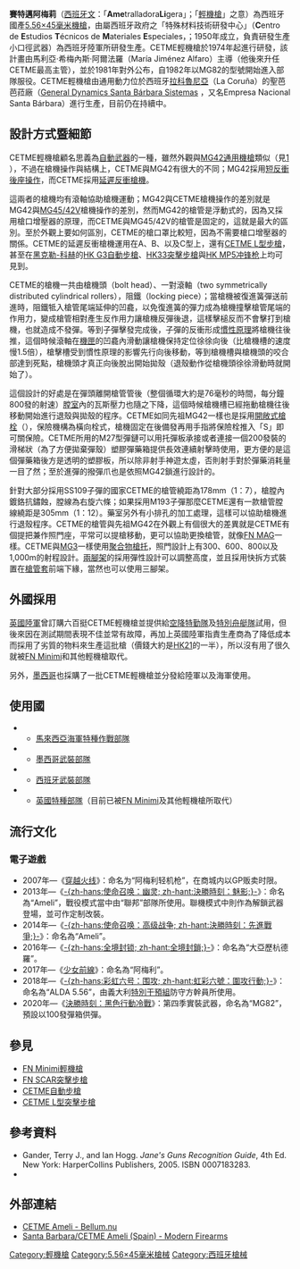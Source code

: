 {{noteTA
|G1=軍事
|G2=長度單位
|G3=Firearms
|G4=Game
}}
{{Infobox Weapon
|name= CETME Ametralladora Ligera（輕機槍）；<br />又稱為MG82機槍或阿梅莉機槍
|image= File:Ameli Ejército español.jpg
|image_size= 300px
|caption=
|origin= {{flag|Spain}}
|type= [[輕機槍|輕機槍]]
<!-- 種類選擇 -->
|is_ranged=yes
<!-- 服役記錄 -->
|service= 1982年—
|used_by= [[西班牙|西班牙]]
|wars= [[阿富汗戰爭_(2001年)|2001年阿富汗戰爭]]<br/>[[墨西哥毒品戰爭|墨西哥毒品戰爭]]
<!-- 生產歷史 -->
|designer= {{link-en|CETME|CETME|特殊材料技術研發中心}}
|design_date= 1974—1981年
|manufacturer= 通用動力（Santa Bárbara Sistemas）
|unit_cost=
|production_date= 1982年—
|number=
|variants=
<!-- 基本規格 -->
|spec_label=
|weight= 5.3公斤（11.68磅）　
|length= 970毫米（38.2寸）
|part_length= 400毫米（15.7寸）
|width=
|height=
|diameter=
|crew=
<!-- 投射武器規格 -->  
|cartridge= [[5.56×45mm_NATO|5.56×45毫米]]
|caliber= .223寸
|barrels=
|action= [[反沖作用|滾軸延遲反衝]]
|mode= 全自動
|rate= 800—1,200發／分鐘
|velocity= 875米／秒（2,871尺／秒；使用SS109子彈）
|range= 依照表尺可達300—1,000米
|max_range= 1,650米
|feed= 100、200發[[M27彈鏈|M27型]][[彈鏈|彈鏈]]
|sights= 鐵製照門與準星，瞄準線長340mm
}}

'''賽特邁阿梅莉'''（[[西班牙文|西班牙文]]：「'''Ame'''tralladora'' '''''Li'''gera」；「[[輕機槍|輕機槍]]」之意）為西班牙國產[[5.56×45mm_NATO|5.56×45毫米]][[機槍|機槍]]，由屬西班牙政府之「特殊材料技術研發中心」（'''C'''entro de '''E'''studios '''T'''écnicos de '''M'''ateriales '''E'''speciales，{{tsl|en|CETME|賽特邁}}；1950年成立，負責研發生產小口徑武器）為西班牙陸軍所研發生產。CETME輕機槍於1974年起進行研發，該計畫由馬利亞·希梅內斯·阿爾法羅（María Jiménez Alfaro）主導（他後來升任CETME最高主管），並於1981年對外公布，自1982年以MG82的型號開始進入部隊服役。CETME輕機槍由通用動力位於西班牙[[拉科魯尼亞|拉科魯尼亞]]（La Coruña）的聖芭芭菈廠（[http://www.gdsbs.com/web/frame.asp?lng=eng General Dynamics Santa Bárbara Sistemas] {{Wayback|url=http://www.gdsbs.com/web/frame.asp?lng=eng |date=20141025211156 }}，又名Empresa Nacional Santa Bárbara）進行生產，目前仍在持續中。

== 設計方式暨細節 ==
CETME輕機槍顧名思義為[[自動火器|自動武器]]的一種，雖然外觀與[[MG42通用機槍|MG42通用機槍]]類似（見[http://www.revistanaval.com/armada/tear/ameli.jpg] {{Wayback|url=http://www.revistanaval.com/armada/tear/ameli.jpg |date=20111120143342 }}），不過在槍機操作與結構上，CETME與MG42有很大的不同；MG42採用[[後座作用|短反衝後座操作]]{{Link-en|滾輪式槍機|Roller locked}}，而CETME採用[[反沖作用_(槍械)|延遲反衝槍機]]。

這兩者的槍機均有滾軸協助槍機運動；MG42與CETME槍機操作的差別就是MG42與[[MG45通用機槍|MG45/42V]]槍機操作的差別，然而MG42的槍管是浮動式的，因為又採用槍口增壓器的原理，而CETME與MG45/42V的槍管是固定的，這就是最大的區別。至於外觀上要如何區別，CETME的槍口罩比較短，因為不需要槍口增壓器的關係。CETME的延遲反衝槍機運用在A、B、以及C型上，還有[[CETME_L型突擊步槍|CETME L型步槍]]，甚至在[[黑克勒-科赫|黑克勒-科赫]]的[[HK_G3自動步槍|HK G3自動步槍]]、[[HK33突擊步槍|HK33突擊步槍]]與[[HK_MP5冲锋枪|HK MP5冲锋枪]]上均可見到。

CETME的槍機一共由槍機頭（bolt head）、一對滾軸（two symmetrically distributed cylindrical rollers），阻鐵（locking piece）；當槍機被復進簧彈送前進時，阻鐵牴入槍管尾端延伸的凹龕，以免復進簧的彈力成為槍機撞擊槍管尾端的作用力，變成槍管相對產生反作用力讓槍機反彈後退，這樣擊槌反而不會擊打到槍機，也就造成不發彈。等到子彈擊發完成後，子彈的反衝形成[[慣性原理|慣性原理]]將槍機往後推，這個時候滾軸在[[機匣|機匣]]的凹龕內滑動讓槍機保持定位徐徐向後（比槍機槽的速度慢1.5倍），槍擊槽受到慣性原理的影響先行向後移動，等到槍機槽與槍機頭的咬合部達到死點，槍機頭才真正向後脫出開始拋殼（退殼動作從槍機頭徐徐滑動時就開始了）。

這個設計的好處是在彈頭離開槍管管後（整個循環大約是76毫秒的時間，每分鐘800發的射速）[[膛室|膛室]]內的瓦斯壓力也隨之下降，這個時候槍機槽已經拖動槍機往後移動開始進行退殼與拋殼的程序。CETME如同先祖MG42一樣也是採用[[開放式槍栓|開敞式槍栓]]（{{lang|en|open bolt}}），保險機構為橫向栓式，槍機固定在後備發再用手指將保險栓推入「S」即可關保險。CETME所用的M27型彈鏈可以用托彈板承接或者連接一個200發裝的滑梯狀（為了方便拋棄彈殼）塑膠彈藥箱提供長效連續射擊時使用，更方便的是這個彈藥箱後方是透明的塑膠板，所以除非射手神遊太虛，否則射手對於彈藥消耗量一目了然；至於進彈的撥彈爪也是依照MG42鎖進行設計的。

針對大部分採用SS109子彈的國家CETME的槍管繞距為178mm（1：7），槍膛內鍍鉻抗鏽蝕，膛線為右旋六條；如果採用M193子彈那麼CETME還有一款槍管膛線繞距是305mm（1：12）。藥室另外有小排孔的加工處理，這樣可以協助槍機進行退殼程序。CETME的槍管與先祖MG42在外觀上有個很大的差異就是CETME有個提把兼作照門座，平常可以提槍移動，更可以協助更換槍管，就像[[FN_MAG通用機槍|FN MAG]]一樣。CETME與[[MG3通用機槍|MG3]]一樣使用[[聚合物|聚合物]][[槍托|槍托]]，照門設計上有300、600、800以及1,000m的射程設計。[[兩腳架|兩腳架]]的採用彈性設計可以調整高度，並且採用快拆方式裝置在[[槍管罩筒|槍管套]]前端下緣，當然也可以使用三腳架。

== 外國採用 ==
[[英國陸軍|英國陸軍]]曾訂購六百挺CETME輕機槍並提供給[[空降特勤隊|空降特勤隊]]及[[特別舟艇隊|特別舟艇隊]]試用，但後來因在測試期間表現不佳並常有故障，再加上英國陸軍指責生產商為了降低成本而採用了劣質的物料來生產這批槍（價錢大約是[[HK21通用機槍|HK21]]的一半），所以沒有用了很久就被[[FN_Minimi輕機槍|FN Minimi]]和其他輕機槍取代。

另外，[[墨西哥|墨西哥]]也採購了一批CETME輕機槍並分發給陸軍以及海軍使用。

== 使用國 ==
* {{flag|Malaysia}}
** [[馬來西亞海軍|馬來西亞海軍]][[海軍特種作戰部隊|特種作戰部隊]]
* {{flag|Mexico}}
** [[墨西哥軍事|墨西哥武裝部隊]]
* {{flag|Spain}}
** [[西班牙軍事|西班牙武裝部隊]]
* {{flag|United Kingdom}}
** [[英國特種部隊|英國特種部隊]]（目前已被[[FN_Minimi輕機槍|FN Minimi]]及其他輕機槍所取代）

== 流行文化 ==
=== 電子遊戲 ===
* 2007年—《[[穿越火线|穿越火线]]》：命名为“阿梅利轻机枪”，在商城内以GP贩卖时限。
* 2013年—《[[決勝時刻：魅影|-{zh-hans:使命召唤：幽灵; zh-hant:決勝時刻：魅影;}-]]》：命名為“Ameli”，戰役模式當中由“聯邦”部隊所使用。聯機模式中則作為解鎖武器登場，並可作定制改裝。
* 2014年—《[[決勝時刻：先進戰爭|-{zh-hans:使命召唤：高级战争; zh-hant:決勝時刻：先進戰爭;}-]]》：命名為“Ameli”。
* 2016年—《[[全境封鎖|-{zh-hans:全境封锁; zh-hant:全境封鎖;}-]]》：命名為“大亞歷杭德羅”。
* 2017年—《[[少女前線|少女前線]]》：命名為“阿梅利”。
* 2018年—《[[虹彩六號：圍攻行動|-{zh-hans:彩虹六号：围攻; zh-hant:虹彩六號：圍攻行動;}-]]》：命名為“ALDA 5.56”，由義大利[[特別干預組_(意大利)|特別干預組]]防守方幹員所使用。
* 2020年—《[[決勝時刻：黑色行動冷戰|決勝時刻：黑色行動冷戰]]》：第四季實裝武器，命名為“MG82”，預設以100發彈箱供彈。

== 參見 ==
* [[FN_Minimi輕機槍|FN Minimi輕機槍]]
* [[FN_SCAR突擊步槍|FN SCAR突擊步槍]]
* [[CETME自動步槍|CETME自動步槍]]
* [[CETME_L型突擊步槍|CETME L型突擊步槍]]

== 參考資料 ==
* Gander, Terry J., and Ian Hogg. ''Jane's Guns Recognition Guide'', 4th Ed. New York: HarperCollins Publishers, 2005. ISBN 0007183283.
* {{cite book|last = Woźniak|first = Ryszard|authorlink = |coauthors = |year = 2001|chapter = p. 140-141|title = Encyklopedia najnowszej broni palnej - tom 1 A-F|publisher = Bellona|location = Warsaw, Poland|id = ISBN 83-11-09149-8}}

== 外部連結 ==
* [http://www.bellum.nu/armoury/CAmeli.html CETME Ameli - Bellum.nu] {{Wayback|url=http://www.bellum.nu/armoury/CAmeli.html |date=20080609100149 }}
* [https://web.archive.org/web/20070108160041/http://world.guns.ru/machine/mg25-e.htm Santa Barbara/CETME Ameli (Spain) - Modern Firearms]

{{延遲反沖式槍械}}
[[Category:輕機槍|Category:輕機槍]]
[[Category:5.56×45毫米槍械|Category:5.56×45毫米槍械]]
[[Category:西班牙槍械|Category:西班牙槍械]]